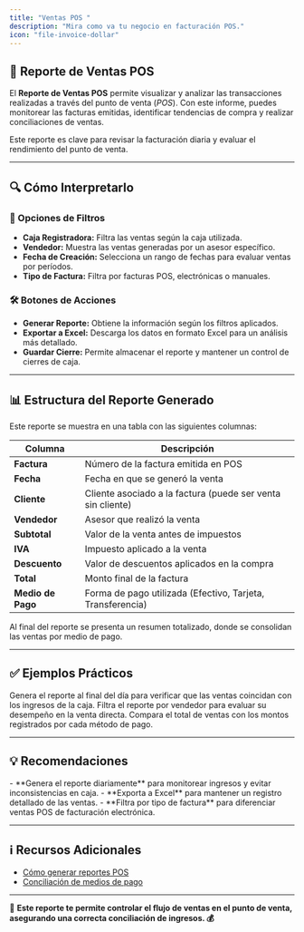 ```yaml
---
title: "Ventas POS "
description: "Mira como va tu negocio en facturación POS."
icon: "file-invoice-dollar"
---
```


## 🛒 Reporte de Ventas POS  

El **Reporte de Ventas POS** permite visualizar y analizar las transacciones realizadas a través del punto de venta (*POS*). Con este informe, puedes monitorear las facturas emitidas, identificar tendencias de compra y realizar conciliaciones de ventas.

<Info>
Este reporte es clave para revisar la facturación diaria y evaluar el rendimiento del punto de venta.
</Info>

---

## 🔍 Cómo Interpretarlo  

### 🔹 Opciones de Filtros  

- **Caja Registradora:** Filtra las ventas según la caja utilizada.  
- **Vendedor:** Muestra las ventas generadas por un asesor específico.  
- **Fecha de Creación:** Selecciona un rango de fechas para evaluar ventas por períodos.  
- **Tipo de Factura:** Filtra por facturas POS, electrónicas o manuales.  

### 🛠 Botones de Acciones  

- **Generar Reporte:** Obtiene la información según los filtros aplicados.  
- **Exportar a Excel:** Descarga los datos en formato Excel para un análisis más detallado.  
- **Guardar Cierre:** Permite almacenar el reporte y mantener un control de cierres de caja.  

---

## 📊 Estructura del Reporte Generado  

Este reporte se muestra en una tabla con las siguientes columnas:

| Columna      | Descripción |
|-------------|------------|
| **Factura** | Número de la factura emitida en POS |
| **Fecha** | Fecha en que se generó la venta |
| **Cliente** | Cliente asociado a la factura (puede ser venta sin cliente) |
| **Vendedor** | Asesor que realizó la venta |
| **Subtotal** | Valor de la venta antes de impuestos |
| **IVA** | Impuesto aplicado a la venta |
| **Descuento** | Valor de descuentos aplicados en la compra |
| **Total** | Monto final de la factura |
| **Medio de Pago** | Forma de pago utilizada (Efectivo, Tarjeta, Transferencia) |

<Check>
Al final del reporte se presenta un resumen totalizado, donde se consolidan las ventas por medio de pago.
</Check>

---

## ✅ Ejemplos Prácticos  

<Steps>
  <Step title="Control de Cierre de Caja">
    Genera el reporte al final del día para verificar que las ventas coincidan con los ingresos de la caja.
  </Step>
  <Step title="Seguimiento de Ventas por Vendedor">
    Filtra el reporte por vendedor para evaluar su desempeño en la venta directa.
  </Step>
  <Step title="Conciliación de Medios de Pago">
    Compara el total de ventas con los montos registrados por cada método de pago.
  </Step>
</Steps>

---

## 💡 Recomendaciones  

<Tip>
- **Genera el reporte diariamente** para monitorear ingresos y evitar inconsistencias en caja.  
- **Exporta a Excel** para mantener un registro detallado de las ventas.  
- **Filtra por tipo de factura** para diferenciar ventas POS de facturación electrónica.
</Tip>

---

## ℹ Recursos Adicionales  

- [Cómo generar reportes POS](https://ayuda.gestoru.com/reportes/reportes-ventas/ventas-pos)
- [Conciliación de medios de pago](https://ayuda.gestoru.com/finanzas/conciliacion-medios-pago)

---

📌 **Este reporte te permite controlar el flujo de ventas en el punto de venta, asegurando una correcta conciliación de ingresos. 💰**
